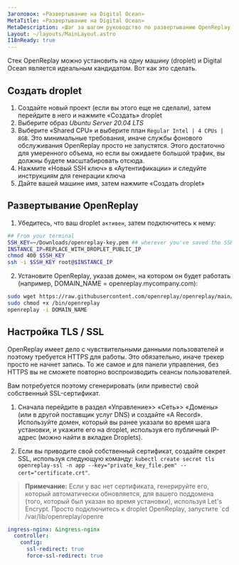 ```yaml
---
Заголовок: «Развертывание на Digital Ocean»
MetaTitle: «Развертывание на Digital Ocean»
MetaDescription: «Шаг за шагом руководство по развертыванию OpenReplay на Digital Ocean».
Layout: ~/layouts/MainLayout.astro
I18nReady: true
---
```


Стек OpenReplay можно установить на одну машину (droplet) и Digital Ocean является идеальным кандидатом. Вот как это сделать.

## Создать droplet

1. Создайте новый проект (если вы этого еще не сделали), затем перейдите в него и нажмите «Создать» droplet
2. Выберите образ *Ubuntu Server 20.04 LTS*
4. Выберите «Shared CPU» и выберите план `Regular Intel | 4 CPUs | 8GB`. Это минимальные требования, иначе службы фонового обслуживания OpenReplay просто не запустятся. Этого достаточно для умеренного объема, но если вы ожидаете большой трафик, вы должны будете масштабировать отсюда.
5. Нажмите «Новый SSH ключ» в «Аутентификации» и следуйте инструкциям для генерации ключа
6. Дайте вашей машине имя, затем нажмите «Создать droplet»

## Развертывание OpenReplay

1. Убедитесь, что ваш droplet `активен`, затем подключитесь к нему:


```bash
## From your terminal
SSH_KEY=~/Downloads/openreplay-key.pem ## wherever you've saved the SSH key
INSTANCE_IP=REPLACE_WITH_DROPLET_PUBLIC_IP
chmod 400 $SSH_KEY
ssh -i $SSH_KEY root@$INSTANCE_IP
```


2. Установите OpenReplay, указав домен, на котором он будет работать (например, DOMAIN_NAME = openreplay.mycompany.com):


```bash
sudo wget https://raw.githubusercontent.com/openreplay/openreplay/main/scripts/helmcharts/openreplay-cli -O /bin/openreplay 
sudo chmod +x /bin/openreplay
openreplay -i DOMAIN_NAME
```


## Настройка TLS / SSL

OpenReplay имеет дело с чувствительными данными пользователей и поэтому требуется HTTPS для работы. Это обязательно, иначе трекер просто не начнет запись. То же самое и для панели управления, без HTTPS вы не сможете повторно воспроизводить сеансы пользователей.

Вам потребуется поэтому сгенерировать (или привести) свой собственный SSL-сертификат.

1. Сначала перейдите в раздел «Управление»> «Сеть»> «Домены» (или в другой поставщик услуг DNS) и создайте «A Record». Используйте домен, который вы ранее указали во время шага установки, и укажите его на droplet, используя его публичный IP-адрес (можно найти в вкладке Droplets).

2. Если вы приводите свой собственный сертификат, создайте секрет SSL, используя следующую команду: `kubectl create secret tls openreplay-ssl -n app --key="private_key_file.pem" --cert="certificate.crt"`.

> **Примечание:** Если у вас нет сертификата, генерируйте его, который автоматически обновляется, для вашего поддомена (того, который был указан во время установки), используя Let's Encrypt. Просто подключитесь к droplet OpenReplay, запустите `cd /var/lib/openreplay/openre
```yaml
ingress-nginx: &ingress-nginx
  controller:
    config:
      ssl-redirect: true
      force-ssl-redirect: true
```
